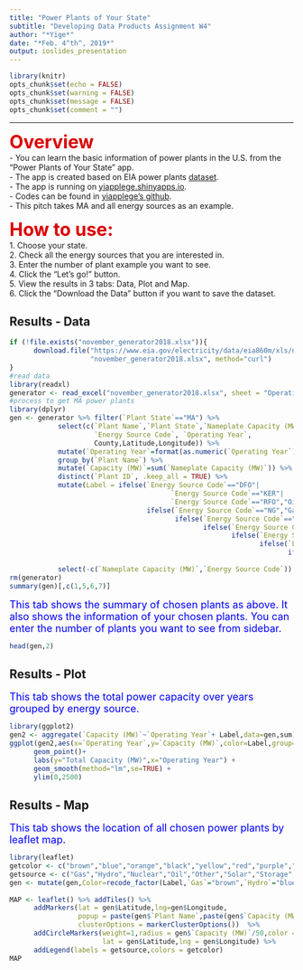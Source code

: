 ```yaml
---
title: "Power Plants of Your State"
subtitle: "Developing Data Products Assignment W4"
author: "*Yige*"
date: "*Feb. 4^th^, 2019*"
output: ioslides_presentation
---
```

```r
library(knitr)
opts_chunk$set(echo = FALSE)
opts_chunk$set(warning = FALSE)
opts_chunk$set(message = FALSE)
opts_chunk$set(comment = "")
```
***
<font color="dark blue"><font size=6>**Overview**</font></font>  
- You can learn the basic information of power plants in the U.S. from the "Power Plants of Your State" app.  
- The app is created based on EIA power plants [dataset](https://www.eia.gov/electricity/data/eia860M/).  
- The app is running on [yiapplege.shinyapps.io](https://yiapplege.shinyapps.io/PowerPlants/).  
- Codes can be found in [yiapplege's github](https://yiapplege.github.io/Data_JHU_Cousera/9-Data%20Product/A3/Pitch.html#1).  
- This pitch takes MA and all energy sources as an example.

 <font color="dark blue"><font size=6>**How to use:**</font></font>  
1. Choose your state.  
2. Check all the energy sources that you are interested in.   
3. Enter the number of plant example you want to see.  
4. Click the "Let's go!" button.  
5. View the results in 3 tabs: Data, Plot and Map.  
6. Click the "Download the Data" button if you want to save the dataset.    

## Results - Data 
```r
if (!file.exists("november_generator2018.xlsx")){
      download.file("https://www.eia.gov/electricity/data/eia860m/xls/november_generator2018.xlsx", 
                    "november_generator2018.xlsx", method="curl")
}
#read data
library(readxl)
generator <- read_excel("november_generator2018.xlsx", sheet = "Operating", skip = 1)
#process to get MA power plants
library(dplyr)
gen <- generator %>% filter(`Plant State`=="MA") %>%
            select(c(`Plant Name`,`Plant State`,`Nameplate Capacity (MW)`,
                     `Energy Source Code`, `Operating Year`,
                     County,Latitude,Longitude)) %>% 
            mutate(`Operating Year`=format(as.numeric(`Operating Year`),digits = 0)) %>%
            group_by(`Plant Name`) %>% 
            mutate(`Capacity (MW)`=sum(`Nameplate Capacity (MW)`)) %>%
            distinct(`Plant ID`, .keep_all = TRUE) %>% 
            mutate(Label = ifelse(`Energy Source Code`=="DFO"|
                                        `Energy Source Code`=="KER"|
                                        `Energy Source Code`=="RFO","Oil",
                                  ifelse(`Energy Source Code`=="NG","Gas",
                                         ifelse(`Energy Source Code`=="SUN","Solar",
                                                ifelse(`Energy Source Code`=="WND","Wind",
                                                       ifelse(`Energy Source Code`=="WAT","Hydro",
                                                              ifelse(`Energy Source Code`=="NUC","Nuclear",
                                                                     ifelse(`Energy Source Code`=="MWH","Storage",
                                                                            "Other")))))))) %>%
            select(-c(`Nameplate Capacity (MW)`,`Energy Source Code`))
rm(generator)
summary(gen)[,c(1,5,6,7)]
```
<font color="blue"><font size=4>This tab shows the summary of chosen plants as above. It also shows the information of your chosen plants. You can enter the number of plants you want to see from sidebar.</font></font>
```r
head(gen,2)
```

## Results - Plot
<font color="blue"><font size=4>This tab shows the total power capacity over years grouped by energy source.</font></font>
```r
library(ggplot2)
gen2 <- aggregate(`Capacity (MW)`~`Operating Year`+ Label,data=gen,sum)
ggplot(gen2,aes(x=`Operating Year`,y=`Capacity (MW)`,color=Label,group=Label)) +
      geom_point()+
      labs(y="Total Capacity (MW)",x="Operating Year") +
      geom_smooth(method="lm",se=TRUE) +
      ylim(0,2500)
```

## Results - Map
<font color="blue"><font size=4>This tab shows the location of all chosen power plants by leaflet map.</font></font>
```r
library(leaflet)
getcolor <- c("brown","blue","orange","black","yellow","red","purple","green")
getsource <- c("Gas","Hydro","Nuclear","Oil","Other","Solar","Storage","Wind")
gen <- mutate(gen,Color=recode_factor(Label,`Gas`="brown",`Hydro`="blue",`Nuclear`="gray",`Oil`="black",`Other`="yellow",`Solar`="red",`Storage`="purple",`Wind`="green"))
      
MAP <- leaflet() %>% addTiles() %>%
      addMarkers(lat = gen$Latitude,lng=gen$Longitude,
                 popup = paste(gen$`Plant Name`,paste(gen$`Capacity (MW)`,"MW",sep=""),sep=" - "),
                 clusterOptions = markerClusterOptions())  %>%
      addCircleMarkers(weight=1,radius = gen$`Capacity (MW)`/50,color = gen$Color,
                       lat = gen$Latitude,lng = gen$Longitude) %>%
      addLegend(labels = getsource,colors = getcolor)
MAP
```





